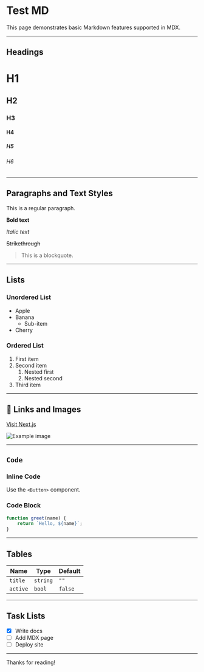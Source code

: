# Test MD

This page demonstrates basic Markdown features supported in MDX.

---

## Headings

# H1

## H2

### H3

#### H4

##### H5

###### H6

---

## Paragraphs and Text Styles

This is a regular paragraph.

**Bold text**

_Italic text_

~~Strikethrough~~

> This is a blockquote.

---

## Lists

### Unordered List

- Apple
- Banana
  - Sub-item
- Cherry

### Ordered List

1. First item
2. Second item
   1. Nested first
   2. Nested second
3. Third item

---

## 📎 Links and Images

[Visit Next.js](https://nextjs.org)

![Example image](https://via.placeholder.com/150)

---

## `Code`

### Inline Code

Use the `<Button>` component.

### Code Block

```js
function greet(name) {
	return `Hello, ${name}`;
}
```

---

## Tables

| Name     | Type     | Default |
| -------- | -------- | ------- |
| `title`  | `string` | `""`    |
| `active` | `bool`   | `false` |

---

## Task Lists

- [x] Write docs
- [ ] Add MDX page
- [ ] Deploy site

---

Thanks for reading!
